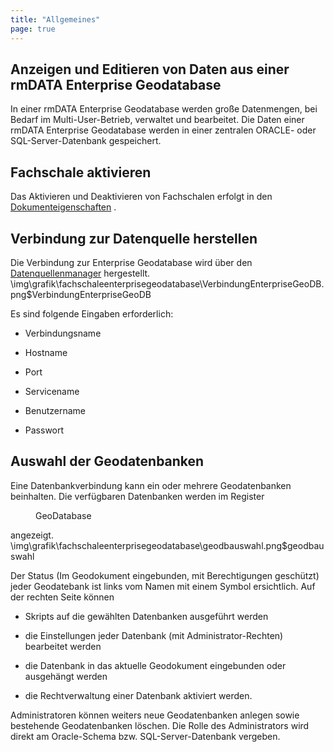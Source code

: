 ```yaml
---
title: "Allgemeines"
page: true
---
```

## Anzeigen und Editieren von Daten aus einer rmDATA Enterprise Geodatabase

In einer rmDATA Enterprise Geodatabase werden gro&#223;e Datenmengen, bei Bedarf im Multi-User-Betrieb, verwaltet und bearbeitet.
Die Daten einer rmDATA Enterprise Geodatabase werden in einer zentralen ORACLE- oder SQL-Server-Datenbank gespeichert.

## Fachschale aktivieren
Das Aktivieren und Deaktivieren von Fachschalen erfolgt in den [Dokumenteigenschaften](../einstellungen/dokumenteneinstellungen)
.

## Verbindung zur Datenquelle herstellen
Die Verbindung zur Enterprise Geodatabase wird &#252;ber den [Datenquellenmanager](../datenquellenmanager/allgemein)
 hergestellt.<Image>\img\grafik\fachschaleenterprisegeodatabase\VerbindungEnterpriseGeoDB.png$VerbindungEnterpriseGeoDB</Image>

Es sind folgende Eingaben erforderlich:

- Verbindungsname

- Hostname

- Port

- Servicename

- Benutzername

- Passwort




## Auswahl der Geodatenbanken
Eine Datenbankverbindung kann ein oder mehrere Geodatenbanken beinhalten. Die verf&#252;gbaren Datenbanken werden im Register  <Menu>GeoDatabase</Menu>  angezeigt.<Image>\img\grafik\fachschaleenterprisegeodatabase\geodbauswahl.png$geodbauswahl</Image>

Der Status (Im Geodokument eingebunden, mit Berechtigungen gesch&#252;tzt) jeder Geodatebank ist links vom Namen mit einem Symbol ersichtlich.
Auf der rechten Seite k&#246;nnen

- Skripts auf die gew&#228;hlten Datenbanken ausgef&#252;hrt werden

- die Einstellungen jeder Datenbank (mit Administrator-Rechten) bearbeitet werden

- die Datenbank in das aktuelle Geodokument eingebunden oder ausgeh&#228;ngt werden

- die Rechtverwaltung einer Datenbank aktiviert werden.




Administratoren k&#246;nnen weiters neue Geodatenbanken anlegen sowie bestehende Geodatenbanken l&#246;schen.
Die Rolle des Administrators wird direkt am Oracle-Schema bzw. SQL-Server-Datenbank vergeben.


